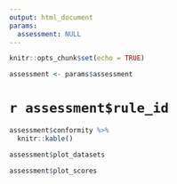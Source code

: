```yaml
---
output: html_document
params:
  assessment: NULL
---
```


```r
knitr::opts_chunk$set(echo = TRUE)

assessment <- params$assessment
```

# `r assessment$rule_id`

```r
assessment$conformity %>% 
  knitr::kable()
```

```r
assessment$plot_datasets
```

```r
assessment$plot_scores
```
